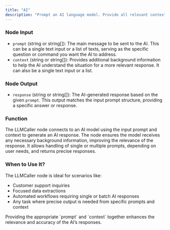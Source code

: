 ```yaml
---
title: "AI"
description: "Prompt an AI language model. Provide all relevant context and use detailed prompts to get the best results."
---
```


### Node Input

- `prompt` (string or string[]): The main message to be sent to the AI. This can be a single text input or a list of texts, serving as the specific question or command you want the AI to address.
- `context` (string or string[]): Provides additional background information to help the AI understand the situation for a more relevant response. It can also be a single text input or a list.

### Node Output

- `response` (string or string[]): The AI-generated response based on the given `prompt`. This output matches the input prompt structure, providing a specific answer or response.

### Function

The LLMCaller node connects to an AI model using the input prompt and context to generate an AI response. The node ensures the model receives any necessary background information, improving the relevance of the response. It allows handling of single or multiple prompts, depending on user needs, and returns precise responses.

### When to Use It?

The LLMCaller node is ideal for scenarios like:

- Customer support inquiries
- Focused data extractions
- Automated workflows requiring single or batch AI responses
- Any task where precise output is needed from specific prompts and context

<Info>
  Providing the appropriate `prompt` and `context` together enhances the relevance and accuracy of the AI’s responses.
</Info>
